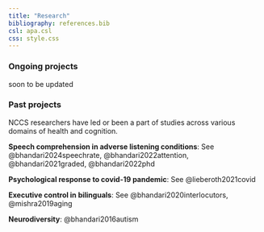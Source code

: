 ```yaml
---
title: "Research"
bibliography: references.bib
csl: apa.csl
css: style.css
---
```

### **Ongoing projects** 

soon to be updated
<!--
##### **Cognitive consequences of multilingualism**

Knowing two or more languages is associated not only with social skills but is also shown to be beneficial for improved performance in cognitive and academic tasks among children. Nepali society is multicultural and multilingual, with 124 languages spoken as native languages (population census of 2021). What roles do such sociolinguistic and sociocultural diversities play in moderating the potentially beneficial effects of multilingualism? In this project, we aim to answer this question, primarily focusing on multilingual education in primary schools and its effects on academic performance and cognitive skills of high and low-proficiency L2 and L3 multilingual speakers.

Relevant works: @bhandari2020interlocutors, @mishra2019aging, @bhandari2018ms

##### **Many faces of autism care: Transition to adolescence and Stress on service providers**

Children diagnosed with autism face a complex set of challenges (social, biological, and emotional) as they transition to adolescence. It goes unaddressed in Nepal’s current healthcare framework. The policies and practices ignore the children’s unique set of needs. Healthcare professionals and policymakers alike have focused on promoting speech, language, and functional communication. There’s almost no attention to the changing needs of children transitioning to adolescence. At the same time, healthcare professionals are tasked with taking care of an overwhelming number of children suspected of autism. They are under immense stress and time pressure. They are also under-trained to take care of transitioning children, which worsens the condition. In this project, we objectively assess the factors that compromise the quality of care that autistic children receive. We also examine the factors that worsen the mental health (stress and emotional well-being) of autism care providers. We focus on children with autism transitioning to adolescence to find gaps in policy and practices that ought to be filled so that those children can receive better care in the days to come.-->

### **Past projects**

NCCS researchers have led or been a part of studies across various domains of health and cognition.

**Speech comprehension in adverse listening conditions**: See @bhandari2024speechrate, @bhandari2022attention, @bhandari2021graded, @bhandari2022phd

**Psychological response to covid-19 pandemic**: See @lieberoth2021covid

**Executive control in bilinguals**: See @bhandari2020interlocutors, @mishra2019aging

**Neurodiversity**: @bhandari2016autism

<!-- ## **Culturally sensitive tool for autism diagnosis** -->
